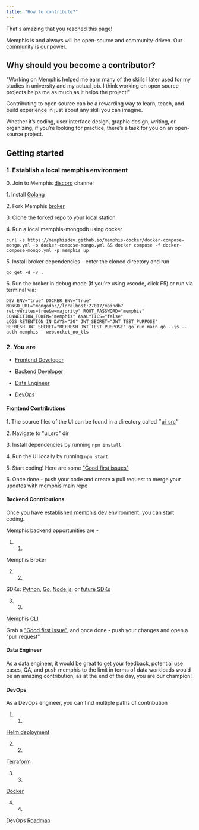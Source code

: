 ```yaml
---
title: "How to contribute?"
---
```


That's amazing that you reached this page!

Memphis is and always will be open-source and community-driven. Our community is our power.

## Why should you become a contributor?

"Working on Memphis helped me earn many of the skills I later used for my studies in university and my actual job. I think working on open source projects helps me as much as it helps the project!"

Contributing to open source can be a rewarding way to learn, teach, and build experience in just about any skill you can imagine.

Whether it’s coding, user interface design, graphic design, writing, or organizing, if you’re looking for practice, there’s a task for you on an open-source project.

## Getting started

### 1\. Establish a local memphis environment

 0\. Join to Memphis [discord](https://discord.gg/WZpysvAeTf) channel

 1\. Install [Golang](https://go.dev/doc/install)

 2\. Fork Memphis [broker](https://github.com/memphisdev/memphis-broker)

 3\. Clone the forked repo to your local station

 4\. Run a local memphis-mongodb using docker

```
curl -s https://memphisdev.github.io/memphis-docker/docker-compose-mongo.yml -o docker-compose-mongo.yml && docker compose -f docker-compose-mongo.yml -p memphis up
```

 5\. Install broker dependencies - enter the cloned directory and run

```
go get -d -v .
```

 6\. Run the broker in debug mode (If you're using vscode, click F5) or run via terminal via:

```
DEV_ENV="true" DOCKER_ENV="true" MONGO_URL="mongodb://localhost:27017/maindb?retryWrites=true&w=majority" ROOT_PASSWORD="memphis" CONNECTION_TOKEN="memphis" ANALYTICS="false" LOGS_RETENTION_IN_DAYS="30" JWT_SECRET="JWT_TEST_PURPOSE" REFRESH_JWT_SECRET="REFRESH_JWT_TEST_PURPOSE" go run main.go --js --auth memphis --websocket_no_tls
```

### 2\. You are

* [Frontend Developer](/memphis/getting-started/how-to-contribute#frontend-contributions)

* [Backend Developer](/memphis/getting-started/how-to-contribute#backend-contributions)

* [Data Engineer](/memphis/getting-started/how-to-contribute#data-engineer)

* [DevOps](/memphis/getting-started/how-to-contribute#devops)

#### Frontend Contributions

 1\. The source files of the UI can be found in a directory called ״[ui\_src](https://github.com/memphisdev/memphis-broker/tree/master/ui%5Fsrc)״

 2\. Navigate to "ui\_src" dir

 3\. Install dependencies by running `npm install`

 4\. Run the UI locally by running `npm start`

 5\. Start coding! Here are some ["Good first issues"](https://github.com/memphisdev/memphis-broker/issues?q=is%3Aissue+is%3Aopen+label%3A%22good+first+issue%22)

 6\. Once done - push your code and create a pull request to merge your updates with memphis main repo

#### Backend Contributions

Once you have established[ memphis dev environment](/memphis/getting-started/how-to-contribute#1.-establish-memphis-dev-environment), you can start coding.

Memphis backend opportunities are - 

1. 1.  
Memphis Broker

2. 2.  
SDKs: [Python](https://github.com/memphisdev/memphis.py), [Go](https://github.com/memphisdev/memphis.go), [Node.js](https://github.com/memphisdev/memphis.js), or [future SDKs](https://github.com/orgs/memphisdev/projects/2/views/1?filterQuery=label%3A%22epic%3A+sdk%22)

3. 3.  
[Memphis CLI](https://github.com/memphisdev/memphis-cli)

Grab a ["Good first issue"](https://github.com/memphisdev/memphis-broker/issues?q=is%3Aissue+is%3Aopen+label%3A%22good+first+issue%22), and once done - push your changes and open a "pull request"

#### Data Engineer

As a data engineer, it would be great to get your feedback, potential use cases, QA, and push memphis to the limit in terms of data workloads would be an amazing contribution, as at the end of the day, you are our champion!

#### DevOps

As a DevOps engineer, you can find multiple paths of contribution

1. 1.  
[Helm deployment](https://github.com/memphisdev/memphis-k8s)

2. 2.  
[Terraform](https://github.com/memphisdev/memphis-terraform)

3. 3.  
[Docker](https://github.com/memphisdev/memphis-docker)

4. 4.  
DevOps [Roadmap](https://github.com/orgs/memphisdev/projects/2/views/1?filterQuery=label%3A%22epic%3A+deployment%22)